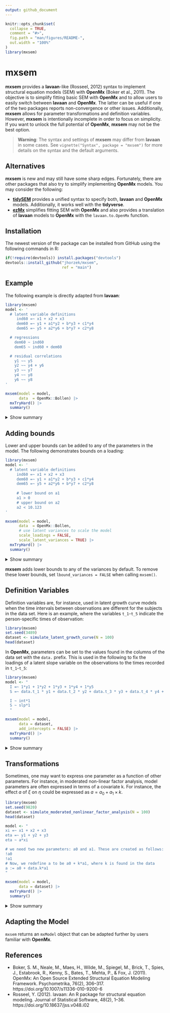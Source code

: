 ```yaml
---
output: github_document
---
```


<!-- README.md is generated from README.Rmd. Please edit that file -->

```r
knitr::opts_chunk$set(
  collapse = TRUE,
  comment = "#>",
  fig.path = "man/figures/README-",
  out.width = "100%"
)
library(mxsem)
```

# mxsem

**mxsem** provides a **lavaan**-like (Rosseel, 2012) syntax to implement structural equation models (SEM)
with **OpenMx** (Boker et al., 2011). The objective is to simplify fitting basic SEM with **OpenMx** and
to allow users to easily switch between **lavaan** and **OpenMx**. The latter can
be useful if one of the two packages reports non-convergence or other issues.
Additionally, **mxsem** allows for parameter transformations and definition
variables. However, **mxsem** is intentionally incomplete in order to focus
on simplicity. If you want to unlock the full potential of **OpenMx**, **mxsem**
may not be the best option.

> **Warning**: The syntax and settings of **mxsem** may differ from 
**lavaan** in some cases. See `vignette("Syntax", package = "mxsem")` for more details on the syntax and the 
default arguments.

## Alternatives

**mxsem** is new and may still have some sharp edges. Fortunately, there are other
packages that also try to simplify implementing **OpenMx** models. You may consider
the following:

- [**tidySEM**](https://github.com/cjvanlissa/tidySEM) provides a unified syntax to
specify both, **lavaan** and **OpenMx** models. Additionally, it works well with the
**tidyverse**.
- [**ezMx**](https://github.com/OpenMx/ezMx) simplifies fitting SEM with **OpenMx**
and also provides a translation of **lavaan** models to **OpenMx** with the 
`lavaan.to.OpenMx` function.

## Installation

The newest version of the package can be installed from GitHub using the following commands in R:

```r
if(!require(devtools)) install.packages("devtools")
devtools::install_github("jhorzek/mxsem", 
                         ref = "main")
```

## Example

The following example is directly adapted from **lavaan**:

```r
library(mxsem)
model <- '
  # latent variable definitions
     ind60 =~ x1 + x2 + x3
     dem60 =~ y1 + a1*y2 + b*y3 + c1*y4
     dem65 =~ y5 + a2*y6 + b*y7 + c2*y8

  # regressions
    dem60 ~ ind60
    dem65 ~ ind60 + dem60

  # residual correlations
    y1 ~~ y5
    y2 ~~ y4 + y6
    y3 ~~ y7
    y4 ~~ y8
    y6 ~~ y8
'

mxsem(model = model,
      data  = OpenMx::Bollen) |>
  mxTryHard() |>
  summary()
```
<details>
<summary>Show summary</summary>


```r
fit_mx <- mxsem(model = model,
      data  = OpenMx::Bollen) |>
  mxTryHard()
```
```r
summary(fit_mx)
```

</details>

## Adding bounds

Lower and upper bounds can be added to any of the parameters in the model. 
The following demonstrates bounds on a loading:
```r
library(mxsem)
model <- '
  # latent variable definitions
     ind60 =~ x1 + x2 + x3
     dem60 =~ y1 + a1*y2 + b*y3 + c1*y4
     dem65 =~ y5 + a2*y6 + b*y7 + c2*y8
     
     # lower bound on a1
     a1 > 0
     # upper bound on a2
     a2 < 10.123
'

mxsem(model = model,
      data  = OpenMx::Bollen, 
      # use latent variances to scale the model
      scale_loadings = FALSE, 
      scale_latent_variances = TRUE) |>
  mxTryHard() |>
  summary()
```

<details>
<summary>Show summary</summary>

```r
fit_mx <- mxsem(model = model,
      data  = OpenMx::Bollen, 
      # use latent variances to scale the model
      scale_loadings = FALSE, 
      scale_latent_variances = TRUE) |>
  mxTryHard()
```
```r
summary(fit_mx)
```

</details>

**mxsem** adds lower bounds to any of the variances by default. To remove these
lower bounds, set `lbound_variances = FALSE` when calling `mxsem()`.

## Definition Variables

Definition variables are, for instance, used in latent growth curve models when
the time intervals between observations are different for the subjects
in the data set. Here is an example, where the variables `t_1`-`t_5` indicate
the person-specific times of observation:

```r
library(mxsem)
set.seed(3489)
dataset <- simulate_latent_growth_curve(N = 100)
head(dataset)
```

In **OpenMx**, parameters can be set to the values found in the columns of
the data set with the `data.` prefix. This is used in the following to fix
the loadings of a latent slope variable on the observations to the times 
recorded in `t_1`-`t_5`:
```r
library(mxsem)
model <- "
  I =~ 1*y1 + 1*y2 + 1*y3 + 1*y4 + 1*y5
  S =~ data.t_1 * y1 + data.t_2 * y2 + data.t_3 * y3 + data.t_4 * y4 + data.t_5 * y5

  I ~ int*1
  S ~ slp*1
  "

mxsem(model = model,
      data = dataset,
      add_intercepts = FALSE) |>
  mxTryHard() |>
  summary()
```

<details>
<summary>Show summary</summary>

```r
fit_mx <- mxsem(model = model,
      data = dataset,
      add_intercepts = FALSE) |>
  mxTryHard()
```
```r
summary(fit_mx)
```

</details>

## Transformations

Sometimes, one may want to express one parameter as a function of other parameters.
For instance, in moderated non-linear factor analysis, model parameters are often 
expressed in terms of a covariate k. For instance, the effect $a$ of $\xi$ on $\eta$ 
could be expressed as $a = a_0 + a_1\times k$.

```r
library(mxsem)
set.seed(9820)
dataset <- simulate_moderated_nonlinear_factor_analysis(N = 100)
head(dataset)
```

```r
model <- "
xi =~ x1 + x2 + x3
eta =~ y1 + y2 + y3
eta ~ a*xi

# we need two new parameters: a0 and a1. These are created as follows:
!a0
!a1
# Now, we redefine a to be a0 + k*a1, where k is found in the data
a := a0 + data.k*a1
"

mxsem(model = model,
      data = dataset) |>
  mxTryHard() |>
  summary()
```

<details>
<summary>Show summary</summary>

```r
fit_mx <- mxsem(model = model,
      data = dataset) |>
  mxTryHard()
```
```r
summary(fit_mx)
```

</details>

## Adapting the Model

`mxsem` returns an `mxModel` object that can be adapted further by users familiar
with **OpenMx**.


## References

* Boker, S. M., Neale, M., Maes, H., Wilde, M., Spiegel, M., Brick, T., Spies, J., Estabrook, R., Kenny, S., Bates, T., Mehta, P., & Fox, J. (2011).
OpenMx: An Open Source Extended Structural Equation Modeling Framework. Psychometrika, 76(2), 306–317. https://doi.org/10.1007/s11336-010-9200-6
* Rosseel, Y. (2012). lavaan: An R package for structural equation modeling. Journal of Statistical Software, 48(2), 1–36. https://doi.org/10.18637/jss.v048.i02
